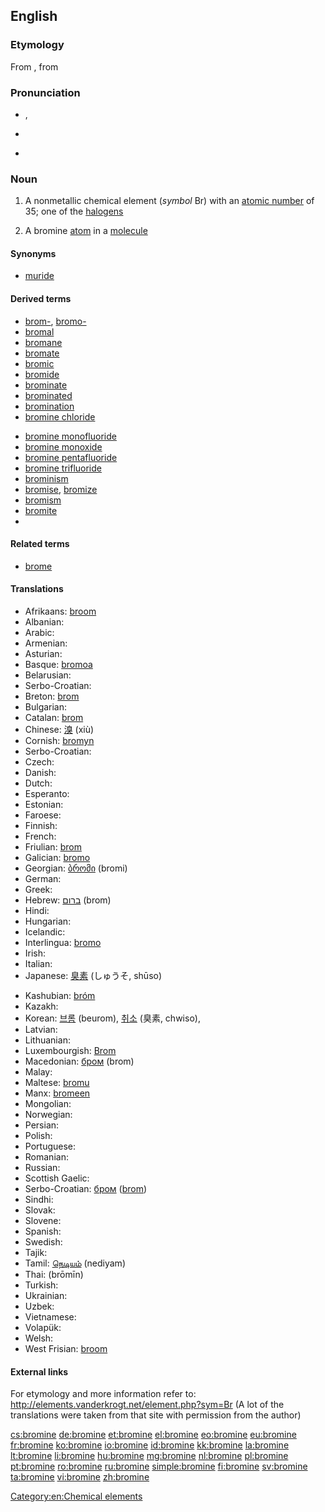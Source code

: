 {{also|brominé}}
==English==

{{elements|Br|selenium|Se|krypton|Kr}}
{{wikipedia}}

===Etymology===
From {{etyl|fr|en}} {{term|brome|lang=fr}}, from {{etyl|grc|en}} {{term|βρῶμος||stink|tr=brōmos|lang=grc|sc=polytonic}}

===Pronunciation===
* {{a|UK}} {{IPA|/ˈbrəʊmɪn/}}, {{IPA|/ˈbrəʊmaɪn/}}
* {{a|US}} {{IPA|/ˈbroʊmin/}}
* {{hyphenation|bro|mine}}

===Noun===
{{en-noun|s|-}}

# {{uncountable}} A nonmetallic chemical element (''symbol'' Br) with an [[atomic number]] of 35; one of the [[halogen]]s
# {{countable}} A bromine [[atom]] in a [[molecule]]

====Synonyms====
* [[muride]]

====Derived terms====
{{der-top}}
* [[brom-]], [[bromo-]]
* [[bromal]]
* [[bromane]]
* [[bromate]]
* [[bromic]]
* [[bromide]]
* [[brominate]]
* [[brominated]]
* [[bromination]]
* [[bromine chloride]]
{{der-mid}}
* [[bromine monofluoride]]
* [[bromine monoxide]]
* [[bromine pentafluoride]]
* [[bromine trifluoride]]
* [[brominism]]
* [[bromise]], [[bromize]]
* [[bromism]]
* [[bromite]]
* <!--listed as a derivative of "bromo-" [[bromoform]]-->
{{der-bottom}}

====Related terms====
* [[brome]]

====Translations====
{{rfc-tsort|duplicate language: Serbo-Croatian}}
{{trans-top|nonmetallic chemical element}}
* Afrikaans: [[broom#Afrikaans|broom]]
* Albanian: {{t+|sq|brom|xs=Albanian}}
* Arabic: {{t|ar|بروم|tr=burūm|m}}
* Armenian: {{l|hy|բրոմ|tr=brom}}
* Asturian: {{t-|ast|bromu|m}}
* Basque: [[bromoa]]
* Belarusian: {{t-|be|бром|m|tr=brom|xs=Belarusian}}
* Serbo-Croatian: {{t|sh|brom}}
* Breton: [[brom]] {{m}}
* Bulgarian: {{t-|bg|бром|m|tr=brom}}
* Catalan: [[brom]]
* Chinese: [[溴]] (xiù)
* Cornish: [[bromyn]]
* Serbo-Croatian: {{t|sh|brom}}
* Czech: {{t+|cs|brom|m}}
* Danish: {{t-|da|brom}}
* Dutch: {{t+|nl|broom|n}}
* Esperanto: {{t+|eo|bromo|xs=Esperanto}}
* Estonian: {{t+|et|broom}}
* Faroese: {{t-|fo|brom|xs=Faroese}}
* Finnish: {{t+|fi|bromi}}
* French: {{t+|fr|brome|m}}
* Friulian: [[brom]]
* Galician: [[bromo]]
* Georgian: [[ბრომი]] (bromi)
* German: {{t+|de|Brom|n}}
* Greek: {{t+|el|βρόμιο|n|tr=vrómio}}
* Hebrew: [[ברום]] (brom)
* Hindi: {{t|hi|दुराघ्री|tr=duraaghree|sc=Deva}}
* Hungarian: {{t+|hu|bróm}}
* Icelandic: {{t+|is|bróm}}
* Interlingua: [[bromo]]
* Irish: {{t+|ga|bróimín|xs=Irish}}
* Italian: {{t+|it|bromo|m}}
* Japanese: [[臭素]] (しゅうそ, shūso)
{{trans-mid}}
* Kashubian: [[bróm]]
* Kazakh: {{t-|kk|бром|tr=brom|sc=Cyrl|xs=Kazakh}}
* Korean: [[브롬]] (beurom), [[취소]] (臭素, chwiso),  {{t-|ko|브로민|tr=beuromin|sc=Hang}}
* Latvian: {{t-|lv|broms|xs=Latvian}}
* Lithuanian: {{t+|lt|bromas|xs=Lithuanian}}
* Luxembourgish: [[Brom]]
* Macedonian: [[бром]] (brom) {{m}}
* Malay: {{t-|ms|bromin|xs=Malay}}
* Maltese: [[bromu]]
* Manx: [[bromeen]]
* Mongolian: {{t-|mn|бром|tr=brom|sc=Cyrl|xs=Mongolian}}
* Norwegian: {{t+|no|brom}}
* Persian: {{t|fa|برم|tr=borom}}
* Polish: {{t+|pl|brom|m}}
* Portuguese: {{t+|pt|bromo|m}}
* Romanian: {{t+|ro|brom|n}}
* Russian: {{t+|ru|бром|m|tr=brom}}
* Scottish Gaelic: {{t-|gd|bròimin|m|xs=Scottish Gaelic}}
* Serbo-Croatian: [[бром]] ([[brom]]) {{m}}
* Sindhi: {{sd-Arab|[[ڳاڙهرو]]}} {{m}}
* Slovak: {{t-|sk|bróm}}
* Slovene: {{t+|sl|brom}}
* Spanish: {{t+|es|bromo|m}}
* Swedish: {{t+|sv|brom|n}}
* Tajik: {{t|tg|бром|tr=brom}}
* Tamil: [[நெடியம்]] (nediyam)
* Thai: {{Thai|[[โบรมีน]]}} (brōmīn)
* Turkish: {{t+|tr|brom}}
* Ukrainian: {{t+|uk|бром|m|tr=brom|xs=Ukrainian}}
* Uzbek: {{t-|uz|бром|tr=brom|sc=Cyrl|xs=Uzbek}}
* Vietnamese: {{t-|vi|brom|xs=Vietnamese}}
* Volapük: {{t+|vo|bromin}}
* Welsh: {{t+|cy|bromin|xs=Welsh}}
* West Frisian: [[broom#West Frisian|broom]]
{{trans-bottom}}

====External links====
For etymology and more information refer to:
http://elements.vanderkrogt.net/element.php?sym=Br
(A lot of the translations were taken from that site with permission from the author)

[[Category:en:Chemical elements]]

[[cs:bromine]]
[[de:bromine]]
[[et:bromine]]
[[el:bromine]]
[[eo:bromine]]
[[eu:bromine]]
[[fr:bromine]]
[[ko:bromine]]
[[io:bromine]]
[[id:bromine]]
[[kk:bromine]]
[[la:bromine]]
[[lt:bromine]]
[[li:bromine]]
[[hu:bromine]]
[[mg:bromine]]
[[nl:bromine]]
[[pl:bromine]]
[[pt:bromine]]
[[ro:bromine]]
[[ru:bromine]]
[[simple:bromine]]
[[fi:bromine]]
[[sv:bromine]]
[[ta:bromine]]
[[vi:bromine]]
[[zh:bromine]]